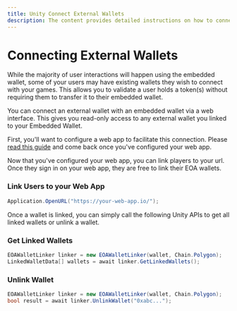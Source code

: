 ```yaml
---
title: Unity Connect External Wallets
description: The content provides detailed instructions on how to connect external wallets with an embedded wallet using a web interface.
---
```


# Connecting External Wallets

While the majority of user interactions will happen using the embedded wallet, some of your users may have existing wallets they wish to connect with your games. This allows you to validate a user holds a token(s) without requiring them to transfer it to their embedded wallet.

You can connect an external wallet with an embedded wallet via a web interface. This gives you read-only access to any external wallet you linked to your Embedded Wallet.

First, you'll want to configure a web app to facilitate this connection. Please [read this guide](/solutions/wallets/developers/embedded-wallet/wallet-linking) and come back once you've configured your web app.

Now that you've configured your web app, you can link players to your url. Once they sign in on your web app, they are free to link their EOA wallets.

### Link Users to your Web App

```csharp
Application.OpenURL("https://your-web-app.io/");
```

Once a wallet is linked, you can simply call the following Unity APIs to get all linked wallets or unlink a wallet.

### Get Linked Wallets

``` csharp
EOAWalletLinker linker = new EOAWalletLinker(wallet, Chain.Polygon);
LinkedWalletData[] wallets = await linker.GetLinkedWallets();
```

### Unlink Wallet

```csharp
EOAWalletLinker linker = new EOAWalletLinker(wallet, Chain.Polygon);
bool result = await linker.UnlinkWallet("0xabc...");
```
